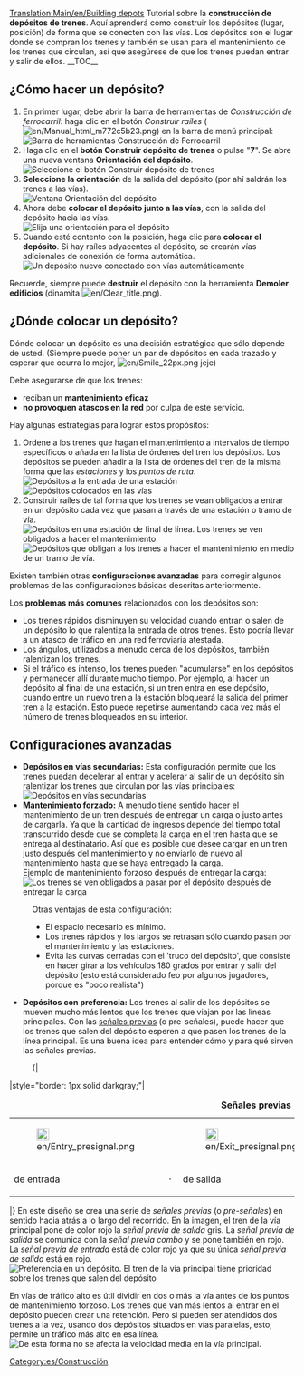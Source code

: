 [[Translation:Main/en/Building depots]]{{es/Tutorial}}{{es/Nota|Esta página describe solamente los depósitos de trenes. También hay otros [[Main/es/Depósitos|depósitos]] para los otros tipos de transporte.}}
Tutorial sobre la '''construcción de depósitos de trenes'''. Aquí aprenderá como construir los depósitos (lugar, posición) de forma que se conecten con las vías. Los depósitos son el lugar donde se compran los trenes y también se usan para el mantenimiento de los trenes que circulan, así que asegúrese de que los trenes puedan entrar y salir de ellos.
__TOC__
== ¿Cómo hacer un depósito? ==
#En primer lugar, debe abrir la barra de herramientas de ''Construcción de ferrocarril'': haga clic en el botón ''Construir raíles'' ([[File:en/Manual html m772c5b23.png]]) en la barra de menú principal:<br/>[[File:es/Railroad Construction.png|none|frame|Barra de herramientas Construcción de Ferrocarril]]
#Haga clic en el '''botón Construir depósito de trenes''' o pulse "'''7'''". Se abre una nueva ventana '''Orientación del depósito'''.<br/>[[File:es/New depot.png|none|frame|Seleccione el botón Construir depósito de trenes]]
#'''Seleccione la orientación''' de la salida del depósito (por ahí saldrán los trenes a las vías).<br/>[[File:es/Depot direction.png|none|frame|Ventana Orientación del depósito]]
#Ahora debe '''colocar el depósito junto a las vías''', con la salida del depósito hacia las vías.<br/>[[File:en/Depot position.png|none|frame|Elija una orientación para el depósito]]
#Cuando esté contento con la posición, haga clic para '''colocar el depósito'''. Si hay raíles adyacentes al depósito, se crearán vías adicionales de conexión de forma automática.<br/>[[File:en/New depot placed.png|none|frame|Un depósito nuevo conectado con vías automáticamente]]

Recuerde, siempre puede '''destruir''' el depósito con la herramienta '''Demoler edificios''' (dinamita [[File:en/Clear title.png]]).

== ¿Dónde colocar un depósito? ==
Dónde colocar un depósito es una decisión estratégica que sólo depende de usted. (Siempre puede poner un par de depósitos en cada trazado y esperar que ocurra lo mejor, [[File:en/Smile 22px.png]] jeje)

Debe asegurarse de que los trenes:
* reciban un '''mantenimiento eficaz'''
* '''no provoquen atascos en la red''' por culpa de este servicio.

Hay algunas estrategias para lograr estos propósitos:
#Ordene a los trenes que hagan el mantenimiento a intervalos de tiempo específicos o añada en la lista de órdenes del tren los depósitos. Los depósitos se pueden añadir a la lista de órdenes del tren de la misma forma que las ''estaciones'' y los ''puntos de ruta''.<br/>[[File:en/Depot at station entrance.png|none|frame|Depósitos a la entrada de una estación]][[File:en/Depots-basic.png|none|frame|Depósitos colocados en las vías]]
#Construir raíles de tal forma que los trenes se vean obligados a entrar en un depósito cada vez que pasan a través de una estación o tramo de vía.<br/>[[File:en/Depot end of station.png|none|frame|Depósitos en una estación de final de línea. Los trenes se ven obligados a hacer el mantenimiento.]][[File:en/Depots-forced.png|none|frame|Depósitos que obligan a los trenes a hacer el mantenimiento en medio de un tramo de vía.]]

Existen también otras '''configuraciones avanzadas''' para corregir algunos problemas de las configuraciones básicas descritas anteriormente.

Los '''problemas más comunes''' relacionados con los depósitos son:
* Los trenes rápidos disminuyen su velocidad cuando entran o salen de un depósito lo que ralentiza la entrada de otros trenes. Esto podría llevar a un atasco de tráfico en una red ferroviaria atestada.
* Los ángulos, utilizados a menudo cerca de los depósitos, también ralentizan los trenes.
* Si el tráfico es intenso, los trenes pueden "acumularse" en los depósitos y permanecer allí durante mucho tiempo. Por ejemplo, al hacer un depósito al final de una estación, si un tren entra en ese depósito, cuando entre un nuevo tren a la estación bloqueará la salida del primer tren a la estación. Esto puede repetirse aumentando cada vez más el número de trenes bloqueados en su interior.

== Configuraciones avanzadas ==
*'''Depósitos en vías secundarias:''' Esta configuración permite que los trenes puedan decelerar al entrar y acelerar al salir de un depósito sin ralentizar los trenes que circulan por las vías principales:<br/>[[File:en/Depots-at-both-lines.png|none|frame|Depósitos en vías secundarias]]
*'''Mantenimiento forzado:''' A menudo tiene sentido hacer el mantenimiento de un tren después de entregar un carga o justo antes de cargarla. Ya que la cantidad de ingresos depende del tiempo total transcurrido desde que se completa la carga en el tren hasta que se entrega al destinatario. Así que es posible que desee cargar en un tren justo después del mantenimiento y no enviarlo de nuevo al mantenimiento hasta que se haya entregado la carga.<br/>Ejemplo de mantenimiento forzoso después de entregar la carga:<br/>[[File:en/Unload-then-service.png|none|frame|Los trenes se ven obligados a pasar por el depósito después de entregar la carga]]
:Otras ventajas de esta configuración:
:* El espacio necesario es mínimo.
:* Los trenes rápidos y los largos se retrasan sólo cuando pasan por el mantenimiento y las estaciones.
:* Evita las curvas cerradas con el 'truco del depósito', que consiste en hacer girar a los vehículos 180 grados por entrar y salir del depósito (esto está considerado feo por algunos jugadores, porque es "poco realista")
*'''Depósitos con preferencia:''' Los trenes al salir de los depósitos se mueven mucho más lentos que los trenes que viajan por las líneas principales. Con las [[Main/en/Señales/Es#Señales previas|señales previas]] (o pre-señales), puede hacer que los trenes que salen del depósito esperen a que pasen los trenes de la línea principal. Es una buena idea para entender cómo y para qué sirven las señales previas.
:{|
|style="border: 1px solid darkgray;"|
{| align="center"
|+'''Señales previas'''
|- align="center"
|style="border: none;"|[[File:en/Entry presignal.png|22px]]
|style="border: none;"|
|style="border: none;"|[[File:en/Exit presignal.png|22px]]
|style="border: none;"|
|style="border: none;"|[[File:en/Combo presignal.png|22px]]
|- align="center"
|style="border: none;"|de entrada 
|style="border: none;"|&nbsp;&middot;&nbsp;
|style="border: none;"|de salida
|style="border: none;"|&nbsp;&middot;&nbsp;
|style="border: none;"|combo
|}
|}
En este diseño se crea una serie de ''señales previas'' (o ''pre-señales'') en sentido hacia atrás a lo largo del recorrido.
En la imagen, el tren de la vía principal pone de color rojo la ''señal previa de salida'' gris.
La ''señal previa de salida'' se comunica con la ''señal previa combo'' y se pone también en rojo. La ''señal previa de entrada'' está de color rojo ya que su única ''señal previa de salida'' está en rojo.<br/>[[File:es/Right-of-way depot.png|none|frame|Preferencia en un depósito. El tren de la vía principal tiene prioridad sobre los trenes que salen del depósito]]

En vías de tráfico alto es útil dividir en dos o más la vía antes de los puntos de mantenimiento forzoso. Los trenes que van más lentos al entrar en el depósito pueden crear una retención. Pero si pueden ser atendidos dos trenes a la vez, usando dos depósitos situados en vías paralelas, esto, permite un tráfico más alto en esa línea.<br/>[[File:en/Split-before-servicing.png|none|frame|De esta forma no se afecta la velocidad media en la vía principal.]]

[[Category:es/Construcción]]